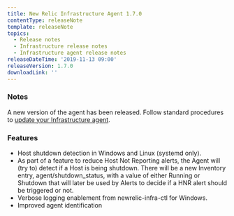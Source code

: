 ```yaml
---
title: New Relic Infrastructure Agent 1.7.0
contentType: releaseNote
template: releaseNote
topics:
  - Release notes
  - Infrastructure release notes
  - Infrastructure agent release notes
releaseDateTime: '2019-11-13 09:00'
releaseVersion: 1.7.0
downloadLink: ''
---
```


### Notes

A new version of the agent has been released. Follow standard procedures to [update your Infrastructure agent](/docs/infrastructure/new-relic-infrastructure/installation/update-infrastructure-agent).

### Features

* Host shutdown detection in Windows and Linux (systemd only).
* As part of a feature to reduce Host Not Reporting alerts, the Agent will (try to) detect if a Host is being shutdown. There will be a new Inventory entry, agent/shutdown_status, with a value of either Running or Shutdown that will later be used by Alerts to decide if a HNR alert should be triggered or not.
* Verbose logging enablement from newrelic-infra-ctl for Windows.
* Improved agent identification
